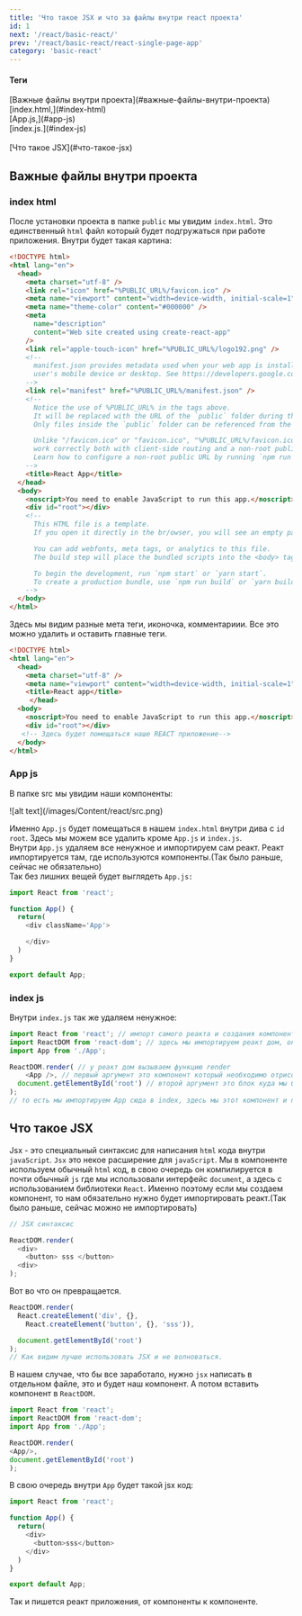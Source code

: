 ```yaml
---
title: 'Что такое JSX и что за файлы внутри react проекта'
id: 1
next: '/react/basic-react/'
prev: '/react/basic-react/react-single-page-app'
category: 'basic-react'
---
```


<div className='mdHead'>
  
#### Теги
<div className = 'tag_react'>[Важные файлы внутри проекта](#важные-файлы-внутри-проекта)</div>
<div className = 'mini_tag_react'>[index.html,](#index-html)</div>
<div className = 'mini_tag_react'>[App.js,](#app-js)</div>
<div className = 'mini_tag_react'>[index.js.](#index-js)</div><br/>
<div className = 'tag_react'>[Что такое JSX](#что-такое-jsx)</div>

</div>

## Важные файлы внутри проекта ##
### index html ###
После установки проекта в папке `public` мы увидим `index.html`. Это единственный `html` файл который будет подгружаться при работе приложения.
Внутри будет такая картина:
```html
<!DOCTYPE html>
<html lang="en">
  <head>
    <meta charset="utf-8" />
    <link rel="icon" href="%PUBLIC_URL%/favicon.ico" />
    <meta name="viewport" content="width=device-width, initial-scale=1" />
    <meta name="theme-color" content="#000000" />
    <meta
      name="description"
      content="Web site created using create-react-app"
    />
    <link rel="apple-touch-icon" href="%PUBLIC_URL%/logo192.png" />
    <!--
      manifest.json provides metadata used when your web app is installed on a
      user's mobile device or desktop. See https://developers.google.com/web/fundamentals/web-app-manifest/
    -->
    <link rel="manifest" href="%PUBLIC_URL%/manifest.json" />
    <!--
      Notice the use of %PUBLIC_URL% in the tags above.
      It will be replaced with the URL of the `public` folder during the build.
      Only files inside the `public` folder can be referenced from the HTML.

      Unlike "/favicon.ico" or "favicon.ico", "%PUBLIC_URL%/favicon.ico" will
      work correctly both with client-side routing and a non-root public URL.
      Learn how to configure a non-root public URL by running `npm run build`.
    -->
    <title>React App</title>
  </head>
  <body>
    <noscript>You need to enable JavaScript to run this app.</noscript>
    <div id="root"></div>
    <!--
      This HTML file is a template.
      If you open it directly in the br/owser, you will see an empty page.

      You can add webfonts, meta tags, or analytics to this file.
      The build step will place the bundled scripts into the <body> tag.

      To begin the development, run `npm start` or `yarn start`.
      To create a production bundle, use `npm run build` or `yarn build`.
    -->
  </body>
</html>
```
Здесь мы видим разные мета теги, иконочка, комментариии. Все это можно удалить и оставить главные теги.
```html
<!DOCTYPE html>
<html lang="en">
  <head>
    <meta charset="utf-8" />
    <meta name="viewport" content="width=device-width, initial-scale=1" />
    <title>React app</title>
     </head>
  <body>
    <noscript>You need to enable JavaScript to run this app.</noscript>
    <div id="root"></div>
   <!-- Здесь будет помещаться наше REACT приложение-->
  </body>
</html>
```
### App js
В папке src мы увидим наши компоненты:<br/>

<div className='container-img'> <span className="img"> ![alt text](/images/Content/react/src.png) </span></div>

Именно `App.js` будет помещаться в нашем `index.html` внутри дива с `id root`.
Здесь мы можем все удалить кроме `App.js` и `index.js`.<br/>
Внутри `App.js` удаляем все ненужное и импортируем сам реакт. Реакт импортируется там, где используются компоненты.(Так было раньше, сейчас не обязательно)<br/>
Так без лишних вещей будет выглядеть `App.js:`<br/>
```javaScript
import React from 'react';

function App() {
  return(
    <div className='App'>

    </div>
  )
}

export default App;
```
### index js
Внутри `index.js` так же удаляем ненужное:<br/>
```javaScript
import React from 'react'; // импорт самого реакта и создания компоненты
import ReactDOM from 'react-dom'; // здесь мы импортируем реакт дом, он посзволяет вмонтировать наш компонент в приложение
import App from './App';

ReactDOM.render( // у реакт дом вызываем функцию render
    <App />, // первый аргумент это компонент который необходимо отрисовать
  document.getElementById('root') // второй аргумент это блок куда мы будет помещать или вмонтировать этот компонент.
);
// то есть мы импортируем App сюда в index, здесь мы этот компонент и помещаем в наш index.html с помощью ReactDOM.render.
```

## Что такое JSX 
Jsx - это специальный синтаксис для написания `html` кода внутри `javaScript`. `Jsx` это некое расширение для `javaScript`.
Мы в компоненте используем обычный `html` код, в свою очередь он компилируется в почти обычный `js` где мы использовали интерфейс `document`, а здесь с использованием библиотеки `React`. Именно поэтому если мы создаем компонент, то нам обязательно нужно будет импортировать реакт.(Так было раньше, сейчас можно не импортировать)
```javaScript
// JSX синтаксис

ReactDOM.render(
  <div> 
    <button> sss </button>
  <div>
);
```
Вот во что он превращается.
```javaScript
ReactDOM.render(
  React.createElement('div', {},
    React.createElement('button', {}, 'sss')),

  document.getElementById('root')
);
// Как видим лучше использовать JSX и не волноваться.
```
В нашем случае, что бы все заработало, нужно `jsx` написать в отдельном файле, это и будет наш компонент. А потом вставить компонент в `ReactDOM.`
```javaScript
import React from 'react';
import ReactDOM from 'react-dom';
import App from './App';

ReactDOM.render(
<App/>,
document.getElementById('root')
);
```
В свою очередь внутри `App` будет такой jsx код:
```javaScript
import React from 'react';

function App() {
  return(
    <div>
      <button>sss</button>
    </div>
  )
}

export default App;
```
Так и пишется реакт приложения, от компоненты к компоненте.
